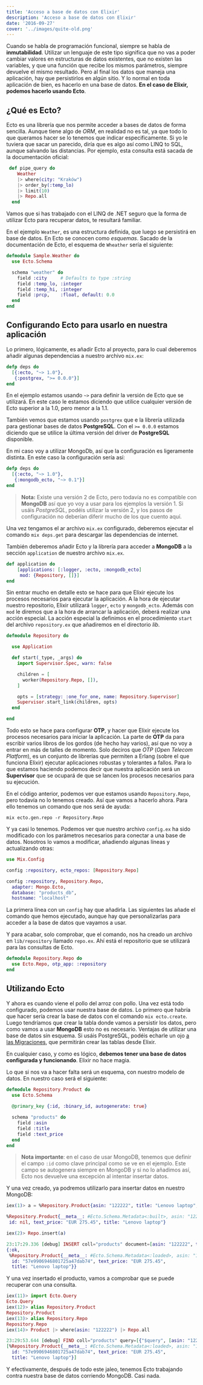 ```yaml
---
title: 'Acceso a base de datos con Elixir'
description: 'Acceso a base de datos con Elixir'
date: '2016-09-27'
cover: '../images/quite-old.png'
---
```


Cuando se habla de programación funcional, siempre se habla de **inmutabilidad**. Utilizar un lenguaje de este tipo significa que no vas a poder cambiar valores en estructuras de datos existentes, que no existen las variables, y que una función que recibe los mismos parámetros, siempre devuelve el mismo resultado. Pero al final los datos que maneja una aplicación, hay que persistirlos en algún sitio. Y lo normal en toda aplicación de bien, es hacerlo en una base de datos. **En el caso de Elixir, podemos hacerlo usando Ecto**.

## ¿Qué es Ecto?

Ecto es una librería que nos permite acceder a bases de datos de forma sencilla. Aunque tiene algo de *ORM*, en realidad no es tal, ya que todo lo que queramos hacer se lo tenemos que indicar especificamente. Si yo le tuviera que sacar un parecido, diría que es algo así como LINQ to SQL, aunque salvando las distancias. Por ejemplo, esta consulta está sacada de la documentación oficial:

``` elixir
 def pipe_query do
    Weather
    |> where(city: "Kraków")
    |> order_by(:temp_lo)
    |> limit(10)
    |> Repo.all
  end
```

Vamos que si has trabajado con el LINQ de .NET seguro que la forma de utilizar Ecto para recuperar datos, te resultará familiar.

En el ejemplo `Weather`, es una estructura definida, que luego se persistirá en base de datos. En Ecto se conocen como *esquemas*. Sacado de la documentación de Ecto, el esquema de `Wheather` sería el siguiente:

``` elixir
defmodule Sample.Weather do
  use Ecto.Schema

  schema "weather" do
    field :city     # Defaults to type :string
    field :temp_lo, :integer
    field :temp_hi, :integer
    field :prcp,    :float, default: 0.0
  end
end
```

## Configurando Ecto para usarlo en nuestra aplicación

Lo primero, lógicamente, es añadir Ecto al proyecto, para lo cual deberemos añadir algunas dependencias a nuestro archivo `mix.ex`:

``` elixir
defp deps do
  [{:ecto, "~> 1.0"},
   {:postgrex, ">= 0.0.0"}]
end
```

En el ejemplo estamos usando `~>` para definir la versión de Ecto que se utilizará. En este caso le estamos diciendo que utilice cualquier versión de Ecto superior a la 1.0, pero menor a la 1.1. 

También vemos que estamos usando `postgrex` que e la librería utilizada para gestionar bases de datos **PostgreSQL**. Con el `>= 0.0.0` estamos diciendo que se utilice la última versión del driver de **PostgreSQL** disponible.

En mi caso voy a utilizar MongoDb, así que la configuración es ligeramente distinta. En este caso la configuración sería así:

``` elixir
defp deps do
  [{:ecto, "~> 1.0"},
   {:mongodb_ecto, "~> 0.1"}]
end
```

> **Nota:** Existe una versión 2 de Ecto, pero todavía no es compatible con **MongoDB** así que yo voy a usar para los ejemplos la versión 1. Si usáis *PostgreSQL*, podéis utilizar la versión 2, y los pasos de configuración no deberían diferir mucho de los que cuento aquí. 

Una vez  tengamos el ar archivo `mix.ex` configurado, deberemos ejecutar el comando `mix deps.get` para descargar las dependencias de internet.

También deberemos añadir Ecto y la librería para acceder a **MongoDB** a la sección `application` de nuestro archivo `mix.ex`.

``` elixir
def application do
    [applications: [:logger, :ecto, :mongodb_ecto]
     mod: {Repository, []}]
end
```

Sin entrar mucho en detalle esto se hace para que Elixir ejecute los procesos necesarios para ejecutar la aplicación. A la hora de ejecutar nuestro repositorio, Elixir utilizará `logger`, `ecto` y `mongodb_ecto`. Además con `mod` le diremos que a la hora de arrancar la aplicación, deberá realizar una acción especial. La acción especial la definimos en el procedimiento `start` del archivo `repository.ex` que añadiremos en el directorio *lib*.

``` elixir
defmodule Repository do

  use Application

  def start(_type, _args) do
    import Supervisor.Spec, warn: false

    children = [
      worker(Repository.Repo, []),
    ]

    opts = [strategy: :one_for_one, name: Repository.Supervisor]
    Supervisor.start_link(children, opts)
  end

end

```

Todo esto se hace para configurar **OTP**, y hacer que Elixir ejecute los procesos necesarios para iniciar la aplicación. La parte de **OTP** da para escribir varios libros de los gordos (de hecho hay varios), así que no voy a entrar en más de talles de momento. Solo deciros que *OTP* (*Open Telecom Platform*), es un conjunto de librerías que permiten a Erlang (sobre el que funciona Elixir) ejecutar aplicaciones robustas y tolerantes a fallos. Para lo que estamos haciendo podemos decir que nuestra aplicación será un **Supervisor** que se ocupará de que se lancen los procesos necesarios para su ejecución.

En el código anterior, podemos ver que estamos usando `Repository.Repo`, pero todavía no lo tenemos creado. Así que vamos a hacerlo ahora. Para ello tenemos un comando que nos será de ayuda:

``` 
mix ecto.gen.repo -r Repository.Repo
```
Y ya casi lo tenemos. Podemos ver que nuestro archivo `config.ex` ha sido modificado con los parámetros necesarios para conectar a una base de datos. Nosotros lo vamos a modificar, añadiendo algunas líneas y actualizando otras:

``` elixir
use Mix.Config

config :repository, ecto_repos: [Repository.Repo]

config :repository, Repository.Repo,
  adapter: Mongo.Ecto,
  database: "products_db",
  hostname: "localhost"
```

La primera línea con un `config` hay que añadirla. Las siguientes las añade el comando que hemos ejecutado, aunque hay que personalizarlas para acceder a la base de datos que vayamos a usar.

Y para acabar, solo comprobar, que el comando, nos ha creado un archivo en `lib/repository` llamado `repo.ex`. Ahí está el repositorio que se utilizará para las consultas de Ecto.

``` elixir
defmodule Repository.Repo do
  use Ecto.Repo, otp_app: :repository
end
```

## Utilizando Ecto

Y ahora es cuando viene el pollo del arroz con pollo. Una vez está todo configurado, podemos usar nuestra base de datos. Lo primero que habría que hacer sería crear la base de datos con el comando `mix ecto.create`. Luego tendríamos que crear la tabla donde vamos a persistir los datos, pero como vamos a usar **MongoDB** esto no es necesario. Ventajas de utilizar una base de datos sin esquema. Si usáis PostgreSQL, podéis echarle un ojo [a las Migraciones](https://hexdocs.pm/ecto/Ecto.Migration.html), que  permitirán crear las tablas desde Elixir.

En cualquier caso, y como es lógico, **debemos tener una base de datos configurada y funcionando**. Elixir no hace magia. 

Lo que si nos va a hacer falta será un esquema, con nuestro modelo de datos. En nuestro caso será el siguiente:

``` elixir
defmodule Repository.Product do
  use Ecto.Schema
  
  @primary_key {:id, :binary_id, autogenerate: true}

  schema "products" do
    field :asin 
    field :title
    field :text_price
  end
end
```

> **Nota importante**: en el caso de usar MongoDB, tenemos que definir el campo `:id` como clave principal como se ve en el ejemplo. Este campo se autogenera siempre en MongoDB y si no lo añadimos así, Ecto nos devuelve una excepción al intentar insertar datos.


Y una vez creado, ya podremos utilizarlo para insertar datos en nuestro MongoDB:

``` elixir
iex(1)> a = %Repository.Product{asin: "122222", title: "Lenovo laptop", text_price: "EUR 275.45"}

%Repository.Product{__meta__: #Ecto.Schema.Metadata<:built>, asin: "122222",
 id: nil, text_price: "EUR 275.45", title: "Lenovo laptop"}

iex(2)> Repo.insert(a)

23:17:29.336 [debug] INSERT coll="products" document=[asin: "122222", text_price: "EUR 275.45", title: "Lenovo laptop"] [] OK query=68.9ms
{:ok,
 %Repository.Product{__meta__: #Ecto.Schema.Metadata<:loaded>, asin: "122222",
  id: "57e9906946801725a47dab74", text_price: "EUR 275.45",
  title: "Lenovo laptop"}}
```

Y una vez insertado el producto, vamos a comprobar que se puede recuperar con una consulta.

``` elixir
iex(11)> import Ecto.Query
Ecto.Query
iex(12)> alias Repository.Product                                         
Repository.Product
iex(13)> alias Repository.Repo                                  
Repository.Repo
iex(14)> Product |> where(asin: "122222") |> Repo.all           

23:29:53.644 [debug] FIND coll="products" query=[{"$query", [asin: "122222"]}, {"$orderby", %{}}] projection=%{_id: true, asin: true, text_price: true, title: true} [] OK query=0.9ms
[%Repository.Product{__meta__: #Ecto.Schema.Metadata<:loaded>, asin: "122222",
  id: "57e9906946801725a47dab74", text_price: "EUR 275.45",
  title: "Lenovo laptop"}]
```

Y efectivamente, después de todo este jaleo, tenemos Ecto trabajando contra nuestra base de datos corriendo MongoDB. Casi nada.
